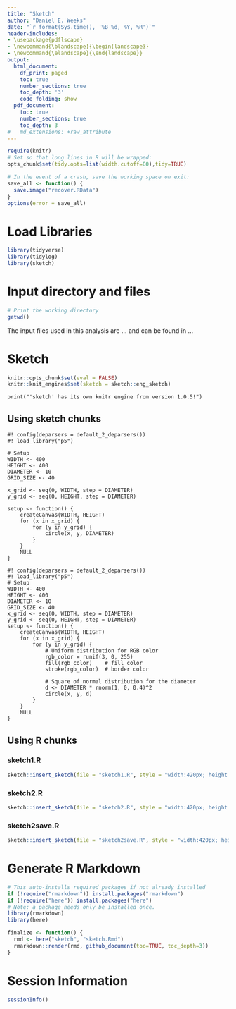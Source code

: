 ```yaml
---
title: "Sketch"
author: "Daniel E. Weeks"
date: "`r format(Sys.time(), '%B %d, %Y, %R')`"
header-includes:
- \usepackage{pdflscape}
- \newcommand{\blandscape}{\begin{landscape}}
- \newcommand{\elandscape}{\end{landscape}}
output:
  html_document:
    df_print: paged
    toc: true
    number_sections: true
    toc_depth: '3'
    code_folding: show
  pdf_document:
    toc: true
    number_sections: true
    toc_depth: 3
#   md_extensions: +raw_attribute
---
```


```r
require(knitr)
# Set so that long lines in R will be wrapped:
opts_chunk$set(tidy.opts=list(width.cutoff=80),tidy=TRUE)
```

```r
# In the event of a crash, save the working space on exit:
save_all <- function() {
  save.image("recover.RData")
}
options(error = save_all)
```


# Load Libraries

```r
library(tidyverse)
library(tidylog)
library(sketch)
```

# Input directory and files 

```r
# Print the working directory
getwd()
```
The input files used in this analysis are ... and can be found in ... 

# Sketch

```r
knitr::opts_chunk$set(eval = FALSE)
knitr::knit_engines$set(sketch = sketch::eng_sketch)
```

```sketch
print("'sketch' has its own knitr engine from version 1.0.5!")
```
## Using sketch chunks

```sketch
#! config(deparsers = default_2_deparsers())
#! load_library("p5")

# Setup
WIDTH <- 400
HEIGHT <- 400
DIAMETER <- 10
GRID_SIZE <- 40

x_grid <- seq(0, WIDTH, step = DIAMETER)
y_grid <- seq(0, HEIGHT, step = DIAMETER)

setup <- function() {
    createCanvas(WIDTH, HEIGHT)
    for (x in x_grid) {
        for (y in y_grid) {
            circle(x, y, DIAMETER)
        }
    }
    NULL
}
```

```sketch
#! config(deparsers = default_2_deparsers())
#! load_library("p5")
# Setup
WIDTH <- 400
HEIGHT <- 400
DIAMETER <- 10
GRID_SIZE <- 40
x_grid <- seq(0, WIDTH, step = DIAMETER)
y_grid <- seq(0, HEIGHT, step = DIAMETER)
setup <- function() {
    createCanvas(WIDTH, HEIGHT)
    for (x in x_grid) {
        for (y in y_grid) {
            # Uniform distribution for RGB color
            rgb_color = runif(3, 0, 255)
            fill(rgb_color)    # fill color
            stroke(rgb_color)  # border color
            
            # Square of normal distribution for the diameter
            d <- DIAMETER * rnorm(1, 0, 0.4)^2
            circle(x, y, d)
        }
    }
    NULL
}
```

## Using R chunks

### sketch1.R

```r
sketch::insert_sketch(file = "sketch1.R", style = "width:420px; height:420px; border:none;")
```

### sketch2.R

```r
sketch::insert_sketch(file = "sketch2.R", style = "width:420px; height:420px; border:none;")
```


### sketch2save.R

```r
sketch::insert_sketch(file = "sketch2save.R", style = "width:420px; height:420px; border:none;")
```

# Generate R Markdown

```r
# This auto-installs required packages if not already installed
if (!require("rmarkdown")) install.packages("rmarkdown")
if (!require("here")) install.packages("here")
# Note: a package needs only be installed once.
library(rmarkdown)
library(here)

finalize <- function() {
  rmd <- here("sketch", "sketch.Rmd")
  rmarkdown::render(rmd, github_document(toc=TRUE, toc_depth=3))
}
```


# Session Information

```r
sessionInfo()
```

